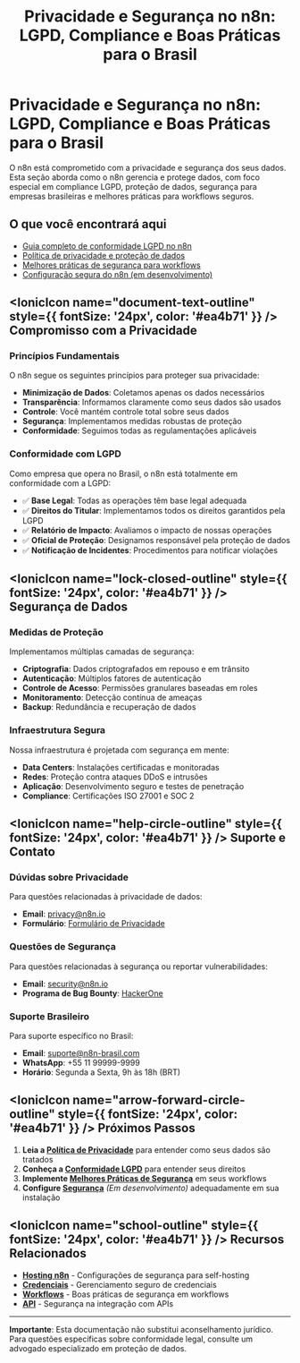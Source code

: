﻿---
sidebar_position: 1
title: "Privacidade e Segurança no n8n: LGPD, Compliance e Boas Práticas para o Brasil"
description: Aprenda sobre privacidade, segurança de dados, compliance LGPD e melhores práticas para proteger workflows e dados no n8n, com foco no mercado brasileiro.
keywords: [n8n, privacidade, segurança, lgpd, compliance, proteção de dados, segurança de dados n8n, boas práticas de privacidade, workflows seguros, compliance LGPD, segurança workflows n8n]
---

# Privacidade e Segurança no n8n: LGPD, Compliance e Boas Práticas para o Brasil

O n8n está comprometido com a privacidade e segurança dos seus dados. Esta seção aborda como o n8n gerencia e protege dados, com foco especial em compliance LGPD, proteção de dados, segurança para empresas brasileiras e melhores práticas para workflows seguros.

## O que você encontrará aqui

- [Guia completo de conformidade LGPD no n8n](./lgpd-compliance)
- [Política de privacidade e proteção de dados](./privacy)
- [Melhores práticas de segurança para workflows](./security-best-practices)
- [Configuração segura do n8n (em desenvolvimento)](./security-configuration)

## <IonicIcon name="document-text-outline" style={{ fontSize: '24px', color: '#ea4b71' }} /> Compromisso com a Privacidade

### Princípios Fundamentais

O n8n segue os seguintes princípios para proteger sua privacidade:

- **Minimização de Dados**: Coletamos apenas os dados necessários
- **Transparência**: Informamos claramente como seus dados são usados
- **Controle**: Você mantém controle total sobre seus dados
- **Segurança**: Implementamos medidas robustas de proteção
- **Conformidade**: Seguimos todas as regulamentações aplicáveis

### Conformidade com LGPD

Como empresa que opera no Brasil, o n8n está totalmente em conformidade com a LGPD:

- ✅ **Base Legal**: Todas as operações têm base legal adequada
- ✅ **Direitos do Titular**: Implementamos todos os direitos garantidos pela LGPD
- ✅ **Relatório de Impacto**: Avaliamos o impacto de nossas operações
- ✅ **Oficial de Proteção**: Designamos responsável pela proteção de dados
- ✅ **Notificação de Incidentes**: Procedimentos para notificar violações

## <IonicIcon name="lock-closed-outline" style={{ fontSize: '24px', color: '#ea4b71' }} /> Segurança de Dados

### Medidas de Proteção

Implementamos múltiplas camadas de segurança:

- **Criptografia**: Dados criptografados em repouso e em trânsito
- **Autenticação**: Múltiplos fatores de autenticação
- **Controle de Acesso**: Permissões granulares baseadas em roles
- **Monitoramento**: Detecção contínua de ameaças
- **Backup**: Redundância e recuperação de dados

### Infraestrutura Segura

Nossa infraestrutura é projetada com segurança em mente:

- **Data Centers**: Instalações certificadas e monitoradas
- **Redes**: Proteção contra ataques DDoS e intrusões
- **Aplicação**: Desenvolvimento seguro e testes de penetração
- **Compliance**: Certificações ISO 27001 e SOC 2

## <IonicIcon name="help-circle-outline" style={{ fontSize: '24px', color: '#ea4b71' }} /> Suporte e Contato

### Dúvidas sobre Privacidade

Para questões relacionadas à privacidade de dados:
- **Email**: privacy@n8n.io
- **Formulário**: [Formulário de Privacidade](https://n8n.io/privacy-contact)

### Questões de Segurança

Para questões relacionadas à segurança ou reportar vulnerabilidades:
- **Email**: security@n8n.io
- **Programa de Bug Bounty**: [HackerOne](https://hackerone.com/n8n)

### Suporte Brasileiro

Para suporte específico no Brasil:
- **Email**: suporte@n8n-brasil.com
- **WhatsApp**: +55 11 99999-9999
- **Horário**: Segunda a Sexta, 9h às 18h (BRT)

## <IonicIcon name="arrow-forward-circle-outline" style={{ fontSize: '24px', color: '#ea4b71' }} /> Próximos Passos

1. **Leia a [Política de Privacidade](./privacy)** para entender como seus dados são tratados
2. **Conheça a [Conformidade LGPD](./lgpd-compliance)** para entender seus direitos
3. **Implemente [Melhores Práticas de Segurança](./security-best-practices)** em seus workflows
4. **Configure [Segurança](./security-configuration)** *(Em desenvolvimento)* adequadamente em sua instalação

## <IonicIcon name="school-outline" style={{ fontSize: '24px', color: '#ea4b71' }} /> Recursos Relacionados

- **[Hosting n8n](../hosting-n8n/seguranca/)** - Configurações de segurança para self-hosting
- **[Credenciais](../usando-n8n/credenciais)** - Gerenciamento seguro de credenciais
- **[Workflows](../usando-n8n/workflows)** - Boas práticas de segurança em workflows
- **[API](../api/)** - Segurança na integração com APIs

---

**Importante**: Esta documentação não substitui aconselhamento jurídico. Para questões específicas sobre conformidade legal, consulte um advogado especializado em proteção de dados. 
